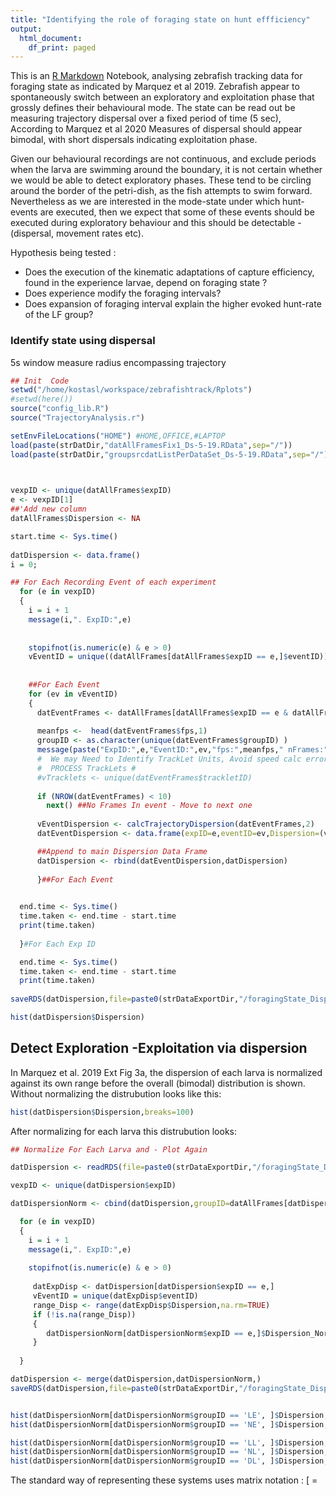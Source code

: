 ```yaml
---
title: "Identifying the role of foraging state on hunt effficiency"
output:
  html_document:
    df_print: paged
---
```


This is an [R Markdown](http://rmarkdown.rstudio.com) Notebook, analysing zebrafish tracking data 
for foraging state as indicated by Marquez et al 2019.
Zebrafish appear to spontaneously switch between an exploratory and exploitation phase that grossly defines their behavioural mode. 
The state can be read out be measuring trajectory dispersal over a fixed period of time (5 sec), 
According to Marquez et al  2020 Measures of dispersal should appear bimodal, with short dispersals indicating exploitation phase.

Given our behavioural recordings are not continuous, and exclude periods when the larva are swimming around the boundary, it is not certain whether we would be able to detect exploratory phases. These tend to be circling around the border of the petri-dish, as the fish attempts to swim forward. Nevertheless as we are interested in the mode-state under which hunt-events are executed, then we expect that some of these events should be executed during exploratory behaviour and this should be detectable - (dispersal, movement rates etc).


  Hypothesis being tested :
  
  - Does the execution of the kinematic adaptations of capture efficiency, found in the experience larvae,  depend on foraging state ?
  - Does experience modify the foraging intervals?
  - Does expansion of foraging interval explain the higher evoked hunt-rate of the LF group?

### Identify state using dispersal
5s window measure radius encompassing trajectory

```r

## Init  Code 
setwd("/home/kostasl/workspace/zebrafishtrack/Rplots")
#setwd(here())
source("config_lib.R")
source("TrajectoryAnalysis.r")

setEnvFileLocations("HOME") #HOME,OFFICE,#LAPTOP
load(paste(strDatDir,"datAllFramesFix1_Ds-5-19.RData",sep="/"))
load(paste(strDatDir,"groupsrcdatListPerDataSet_Ds-5-19.RData",sep="/"))


  
vexpID <- unique(datAllFrames$expID)
e <- vexpID[1]
##'Add new column
datAllFrames$Dispersion <- NA

start.time <- Sys.time()
 
datDispersion <- data.frame()
i = 0;

## For Each Recording Event of each experiment
  for (e in vexpID)
  {
    i = i + 1
    message(i,". ExpID:",e)
    
    
    stopifnot(is.numeric(e) & e > 0)
    vEventID = unique((datAllFrames[datAllFrames$expID == e,]$eventID))
  
    
    ##For Each Event
    for (ev in vEventID)
    {
      datEventFrames <- datAllFrames[datAllFrames$expID == e & datAllFrames$eventID == ev & datAllFrames$posX != 0 ,]  
    
      meanfps <-  head(datEventFrames$fps,1)
      groupID <- as.character(unique(datEventFrames$groupID) )
      message(paste("ExpID:",e,"EventID:",ev,"fps:",meanfps," nFrames:",NROW(datEventFrames)) )
      #  We may Need to Identify TrackLet Units, Avoid speed calc errors due to fish going in and out of view
      #  PROCESS TrackLets #
      #vTracklets <- unique(datEventFrames$trackletID)
      
      if (NROW(datEventFrames) < 10)
        next() ##No Frames In event - Move to next one
      
      vEventDispersion <- calcTrajectoryDispersion(datEventFrames,2) 
      datEventDispersion <- data.frame(expID=e,eventID=ev,Dispersion=(vEventDispersion),frameRow=as.integer(row.names( datEventFrames))  )

      ##Append to main Dispersion Data Frame
      datDispersion <- rbind(datEventDispersion,datDispersion)
      
      }##For Each Event

    
  end.time <- Sys.time()
  time.taken <- end.time - start.time
  print(time.taken)
  
  }#For Each Exp ID

  end.time <- Sys.time()
  time.taken <- end.time - start.time
  print(time.taken)
  
saveRDS(datDispersion,file=paste0(strDataExportDir,"/foragingState_Dispersion2sec.rds") )

hist(datDispersion$Dispersion)

```
## Detect Exploration -Exploitation via dispersion
 
 In Marquez et al. 2019 Ext Fig 3a, the dispersion of each larva is normalized against its own range before the overall (bimodal) distribution is shown.
 Without normalizing the distrubution looks like this:
```r

hist(datDispersion$Dispersion,breaks=100)

```
After normalizing for each larva this distrubution looks:
```r

## Normalize For Each Larva and - Plot Again

datDispersion <- readRDS(file=paste0(strDataExportDir,"/foragingState_Dispersion5sec.rds") )

vexpID <- unique(datDispersion$expID)

datDispersionNorm <- cbind(datDispersion,groupID=datAllFrames[datDispersion$frameRow,]$groupID)

  for (e in vexpID)
  {
    i = i + 1
    message(i,". ExpID:",e)
    
    stopifnot(is.numeric(e) & e > 0)
    
     datExpDisp <- datDispersion[datDispersion$expID == e,]
     vEventID = unique(datExpDisp$eventID)
     range_Disp <- range(datExpDisp$Dispersion,na.rm=TRUE)
     if (!is.na(range_Disp))
     {
        datDispersionNorm[datDispersionNorm$expID == e,]$Dispersion_Norm <- datExpDisp$Dispersion/range_Disp[2]
     }
     
  }

datDispersion <- merge(datDispersion,datDispersionNorm,)
saveRDS(datDispersion,file=paste0(strDataExportDir,"/foragingState_Dispersion5secNorm.rds") )


hist(datDispersionNorm[datDispersionNorm$groupID == 'LE', ]$Dispersion,breaks=100)
hist(datDispersionNorm[datDispersionNorm$groupID == 'NE', ]$Dispersion,breaks=100)

hist(datDispersionNorm[datDispersionNorm$groupID == 'LL', ]$Dispersion,breaks=100)
hist(datDispersionNorm[datDispersionNorm$groupID == 'NL', ]$Dispersion,breaks=100)
hist(datDispersionNorm[datDispersionNorm$groupID == 'DL', ]$Dispersion,breaks=100)
```

 


The standard way of representing these systems uses matrix notation :
\[\dot{\bf{x}}  = \bf{Fx} + Gu + w  \], where $u$ is the input vector and $w$ the noise.
The 1st order LP filter from above put in to this form would simply be F=-1/T,G=0,w=\eta/T.

